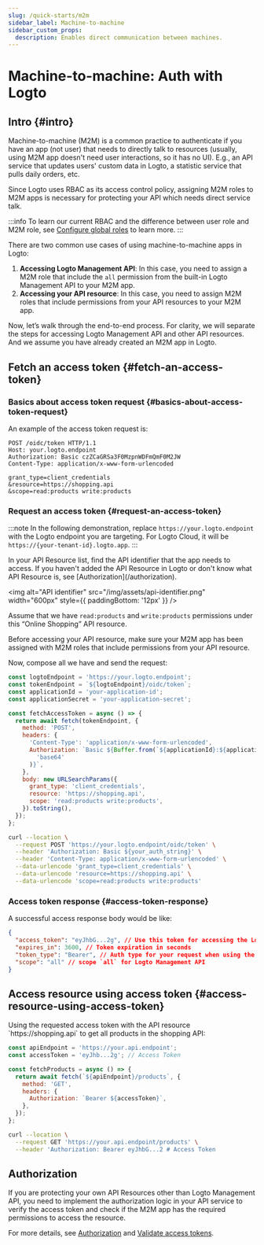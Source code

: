 ```yaml
---
slug: /quick-starts/m2m
sidebar_label: Machine-to-machine
sidebar_custom_props:
  description: Enables direct communication between machines.
---
```





# Machine-to-machine: Auth with Logto

<AppNote type="Machine-to-machine" />

## Intro \{#intro}

Machine-to-machine (M2M) is a common practice to authenticate if you have an app (not user) that needs to directly talk to resources (usually, using M2M app doesn't need user interactions, so it has no UI). E.g., an API service that updates users' custom data in Logto, a statistic service that pulls daily orders, etc.

Since Logto uses RBAC as its access control policy, assigning M2M roles to M2M apps is necessary for protecting your API which needs direct service talk.

:::info
To learn our current RBAC and the difference between user role and M2M role, see [Configure global roles](/authorization/role-based-access-control#configure-global-roles) to learn more.
:::

There are two common use cases of using machine-to-machine apps in Logto:

1. **Accessing Logto Management API**: In this case, you need to assign a M2M role that include the `all` permission from the built-in Logto Management API to your M2M app.
2. **Accessing your API resource**: In this case, you need to assign M2M roles that include permissions from your API resources to your M2M app.

<M2mRoleAssignment />

Now, let’s walk through the end-to-end process. For clarity, we will separate the steps for accessing Logto Management API and other API resources. And we assume you have already created an M2M app in Logto.

## Fetch an access token \{#fetch-an-access-token}

### Basics about access token request \{#basics-about-access-token-request}

<BasicsAboutAccessTokenRequest />

An example of the access token request is:

```http
POST /oidc/token HTTP/1.1
Host: your.logto.endpoint
Authorization: Basic czZCaGRSa3F0MzpnWDFmQmF0M2JW
Content-Type: application/x-www-form-urlencoded

grant_type=client_credentials
&resource=https://shopping.api
&scope=read:products write:products
```

### Request an access token \{#request-an-access-token}

:::note
In the following demonstration, replace `https://your.logto.endpoint` with the Logto endpoint you are targeting. For Logto Cloud, it will be `https://{your-tenant-id}.logto.app`.
:::

<Tabs>

<TabItem value="Logto Management API" label="For Logto Management API">
  <FetchAccessTokenForLogtoManagementApi />
</TabItem>

<TabItem value="API resource" label="For your API resource">
In your API Resource list, find the API identifier that the app needs to access. If you haven't added the API Resource in Logto or don't know what API Resource is, see [Authorization](/authorization).

<img
  alt="API identifier"
  src="/img/assets/api-identifier.png"
  width="600px"
  style={{ paddingBottom: '12px' }}
/>

Assume that we have `read:products` and `write:products` permissions under this “Online Shopping” API resource.

Before accessing your API resource, make sure your M2M app has been assigned with M2M roles that include permissions from your API resource.

Now, compose all we have and send the request:

<Tabs>

<TabItem value="Node.js" label="Node.js">

```js
const logtoEndpoint = 'https://your.logto.endpoint';
const tokenEndpoint = `${logtoEndpoint}/oidc/token`;
const applicationId = 'your-application-id';
const applicationSecret = 'your-application-secret';

const fetchAccessToken = async () => {
  return await fetch(tokenEndpoint, {
    method: 'POST',
    headers: {
      'Content-Type': 'application/x-www-form-urlencoded',
      Authorization: `Basic ${Buffer.from(`${applicationId}:${applicationSecret}`).toString(
        'base64'
      )}`,
    },
    body: new URLSearchParams({
      grant_type: 'client_credentials',
      resource: 'https://shopping.api',
      scope: 'read:products write:products',
    }).toString(),
  });
};
```

</TabItem>

<TabItem value="cURL" label="cURL">

```bash
curl --location \
  --request POST 'https://your.logto.endpoint/oidc/token' \
  --header 'Authorization: Basic ${your_auth_string}' \
  --header 'Content-Type: application/x-www-form-urlencoded' \
  --data-urlencode 'grant_type=client_credentials' \
  --data-urlencode 'resource=https://shopping.api' \
  --data-urlencode 'scope=read:products write:products'
```

</TabItem>

</Tabs>

</TabItem>
</Tabs>

### Access token response \{#access-token-response}

A successful access response body would be like:

```json
{
  "access_token": "eyJhbG...2g", // Use this token for accessing the Logto Management API
  "expires_in": 3600, // Token expiration in seconds
  "token_type": "Bearer", // Auth type for your request when using the access token
  "scope": "all" // scope `all` for Logto Management API
}
```

<M2mAccessTokenSubNote />

## Access resource using access token \{#access-resource-using-access-token}

<AccessTokenUsage />

<Tabs>

<TabItem value="Logto Management API" label="Interact with Logto Management API">
  <AccessLogtoManagementApiUsingAccessToken />
</TabItem>

<TabItem value="Your API resource" label="Interact with your API resource">
Using the requested access token with the API resource `https://shopping.api` to get all products in the shopping API:

<Tabs>
<TabItem value="Node.js" label="Node.js">

```js
const apiEndpoint = 'https://your.api.endpoint';
const accessToken = 'eyJhb...2g'; // Access Token

const fetchProducts = async () => {
  return await fetch(`${apiEndpoint}/products`, {
    method: 'GET',
    headers: {
      Authorization: `Bearer ${accessToken}`,
    },
  });
};
```

</TabItem>

<TabItem value="cURL" label="cURL">

```bash
curl --location \
  --request GET 'https://your.api.endpoint/products' \
  --header 'Authorization: Bearer eyJhbG...2 # Access Token
```

</TabItem>
</Tabs>
</TabItem>
</Tabs>

## Authorization

If you are protecting your own API Resources other than Logto Management API, you need to implement the authorization logic in your API service to verify the access token and check if the M2M app has the required permissions to access the resource.

For more details, see [Authorization](/authorization) and [Validate access tokens](/authorization/validate-access-tokens).
